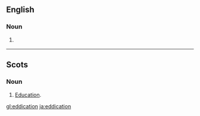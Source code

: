 ==English==
===Noun===
{{en-noun|-}}

# {{UK|dated}} {{eye dialect of|education}}
----
==Scots==

===Noun===
{{sco-noun|-}}

#[[education|Education]].

[[gl:eddication]]
[[ja:eddication]]